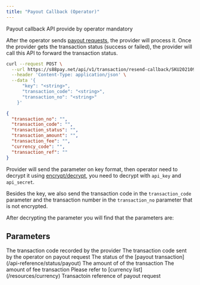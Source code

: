 ```yaml
---
title: "Payout Callback (Operator)"
---
```


<Warning>Payout callback API provide by operator mandatory</Warning>

After the operator sends [payout requests](/api-reference/endpoint/payout), the provider will process it. Once the provider gets the transaction status (success or failed), the provider will call this API to forward the transaction status.

<RequestExample>

```bash cURL
curl --request POST \
  --url https://s88pay.net/api/v1/transaction/resend-callback/SKU20210909025705 \
  --header 'Content-Type: application/json' \
  --data '{
      "key": "<string>",
      "transaction_code": "<string>",
      "transaction_no": "<string>"
    }'
```

</RequestExample>

<ResponseExample>

```json Response after decrypting
{
  "transaction_no": "",
  "transaction_code": "",
  "transaction_status": "",
  "transaction_amount": "",
  "transaction_fee": "",
  "currency_code": "",
  "transaction_ref": ""
}
```

</ResponseExample>

Provider will send the parameter on key format, then operator need to decrypt it using [encrypt/decrypt](/api-reference/encrypt), you need to decrypt with `api_key` and `api_secret`.

Besides the key, we also send the transaction code in the `transaction_code` parameter and the transaction number in the `transaction_no` parameter that is not encrypted.

After decrypting the parameter you will find that the parameters are:

## Parameters

<ResponseField name="transaction_no" type="string">
  The transaction code recorded by the provider
</ResponseField>
<ResponseField name="transaction_code" type="string">
  The transaction code sent by the operator on payout request
</ResponseField>
<ResponseField name="transaction_status" type="integer">
  The status of the [payout transaction](/api-reference/status/payout)
</ResponseField>
<ResponseField name="transaction_amount" type="double">
  The amount of of the transaction
</ResponseField>
<ResponseField name="transaction_fee" type="double">
  The amount of fee transaction
</ResponseField>
<ResponseField name="currency_code" type="string">
  Please refer to [currency list](/resources/currency)
</ResponseField>
<ResponseField name="transaction_ref" type="double">
  Transactoin reference of payout request
</ResponseField>
